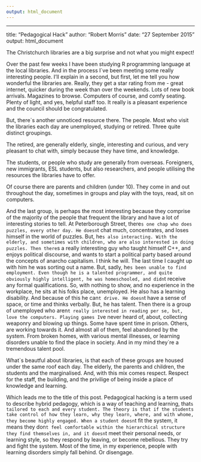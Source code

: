 ```yaml
---
output: html_document
---
```

---
title: "Pedagogical Hack"
author: "Robert Morris"
date: "27 September 2015"
output: html_document


The Christchurch libraries are a big surprise and not what you might expect!

Over the past few weeks I have been studying R programming language at the local libraries. And in the process I`ve been meeting some really interesting people. I'll explain in a second, but first, let me tell you how wonderful the libraries are. Really, they get a star rating from me - great internet, quicker during the week than over the weekends. Lots of new book arrivals. Magazines to browse. Computers of course, and comfy seating. Plenty of light, and yes, helpful staff too. It really is a pleasant experience and the council should be congratulated. 

But, there`s another unnoticed resource there. The people. Most who visit the libraries each day are unemployed, studying or retired.  Three quite distinct groupings.

The retired, are generally elderly, single, interesting and curious, and very pleasant to chat with, simply because they have time, and knowledge.

The students, or people who study are generally from overseas. Foreigners, new immigrants, ESL students, but also researchers, and people utilising the resources the libraries have to offer. 

Of course there are parents and children (under 10). They come in and out throughout the day, sometimes in groups and play with the toys, read, sit on computers. 

And the last group, is perhaps the most interesting because they comprise of the majority of the people that frequent the library and have a lot of interesting stories to tell. At Peterborough Street, there`s one chap who does puzzles, every other day. He doesn`t chat much, concentrates, and loses himself in the world of puzzles. But, he`s also interacting. With the elderly, and sometimes with children, who are also interested in doing puzzles. Then there`s a really interesting guy who taught himself C++, and enjoys political discourse, and wants to start a political party based around the concepts of anarcho capitalism. I think he will. The last time I caught up with him he was sorting out a name. But, sadly, he`s been unable to find employment. Even though he is a talented programmer, and quite obviously highly intelligent, he was homeschooled, and didn`t receive any formal qualifications. So, with nothing to show, and no experience in the workplace, he sits at his folks place, unemployed. He also has a learning disability. And because of this he can`t drive. He doesn`t have a sense of space, or time and thinks verbally. But, he has talent. Then there is a group of unemployed who aren`t really interested in reading per se, but, love the computers. Playing games I`ve never heard of, about, collecting weaponry and blowing up things. Some have spent time in prison. Others, are working towards it. And almost all of them, feel abandoned by the system. From broken homes, with various mental illnesses, or learning disorders unable to find the place in society. And in my mind they`re a tremendous talent pool.

What`s beautful about libraries, is that each of these groups are housed under the same roof each day. The elderly, the parents and children, the students and the marginalised. And, with this mix comes respect. Respect for the staff, the building, and the privilige of being inside a place of knowledge and learning.

Which leads me to the title of this post. Pedagogical hacking is a term used to describe hybrid pedagogy, which is a way of teaching and learning, that`s tailored to each and every student. The theory is that if the students take control of how they learn, why they learn, where, and with whome, they become highly engaged. When a student doesn`t fit the system, it means they don`t feel comfortable within the hierarchical structure they find themselves in, and it doesn`t meet their personal needs, or learning style, so they respond by leaving, or become rebellious. They try and fight the system. Most of the time, in my experience, people with learning disorders simply fall behind. Or disengage. 

